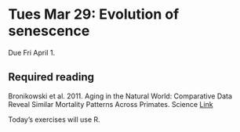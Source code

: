 # Tues Mar 29: Evolution of senescence

Due Fri April 1.

## Required reading

Bronikowski et al. 2011. Aging in the Natural World: Comparative Data Reveal Similar Mortality Patterns Across Primates. Science [Link](https://europepmc.org/backend/ptpmcrender.fcgi?accid=PMC3396421&blobtype=pdf)

Today's exercises will use R.

